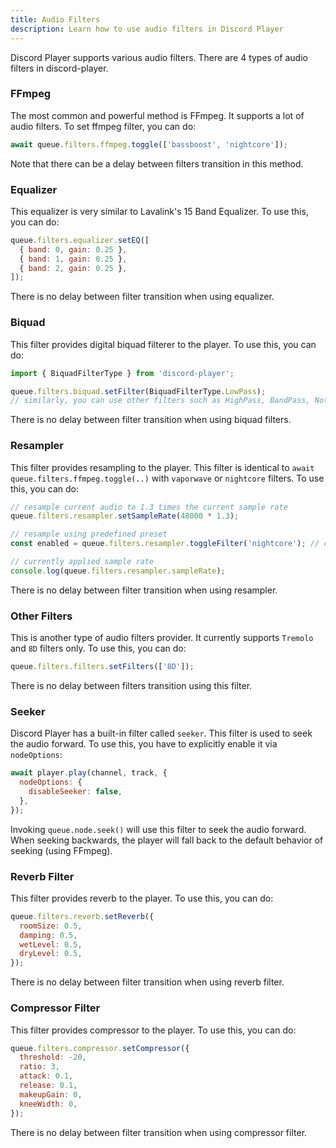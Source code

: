 ```yaml
---
title: Audio Filters
description: Learn how to use audio filters in Discord Player
---
```


Discord Player supports various audio filters. There are 4 types of audio filters in discord-player.

### FFmpeg

The most common and powerful method is FFmpeg. It supports a lot of audio filters. To set ffmpeg filter, you can do:

```js title="nightcore.js"
await queue.filters.ffmpeg.toggle(['bassboost', 'nightcore']);
```

Note that there can be a delay between filters transition in this method.

### Equalizer

This equalizer is very similar to Lavalink's 15 Band Equalizer. To use this, you can do:

```js title="bass.js"
queue.filters.equalizer.setEQ([
  { band: 0, gain: 0.25 },
  { band: 1, gain: 0.25 },
  { band: 2, gain: 0.25 },
]);
```

There is no delay between filter transition when using equalizer.

### Biquad

This filter provides digital biquad filterer to the player. To use this, you can do:

```js title="lowpass.js"
import { BiquadFilterType } from 'discord-player';

queue.filters.biquad.setFilter(BiquadFilterType.LowPass);
// similarly, you can use other filters such as HighPass, BandPass, Notch, PeakEQ, LowShelf, HighShelf, etc.
```

There is no delay between filter transition when using biquad filters.

### Resampler

<DevelopmentOnly />

This filter provides resampling to the player. This filter is identical to `await queue.filters.ffmpeg.toggle(..)` with `vaporwave` or `nightcore` filters. To use this, you can do:

```js title="resampler.js"
// resample current audio to 1.3 times the current sample rate
queue.filters.resampler.setSampleRate(48000 * 1.3);

// resample using predefined preset
const enabled = queue.filters.resampler.toggleFilter('nightcore'); // or 'vaporwave'

// currently applied sample rate
console.log(queue.filters.resampler.sampleRate);
```

There is no delay between filter transition when using resampler.

### Other Filters

This is another type of audio filters provider. It currently supports `Tremolo` and `8D` filters only. To use this, you can do:

```js title="8d.js"
queue.filters.filters.setFilters(['8D']);
```

There is no delay between filters transition using this filter.

### Seeker

<DevelopmentOnly />

Discord Player has a built-in filter called `seeker`. This filter is used to seek the audio forward. To use this, you have to explicitly enable it via `nodeOptions`:

```js title="seeker.js"
await player.play(channel, track, {
  nodeOptions: {
    disableSeeker: false,
  },
});
```

Invoking `queue.node.seek()` will use this filter to seek the audio forward. When seeking backwards, the player will fall back to the default behavior of seeking (using FFmpeg).

### Reverb Filter

<DevelopmentOnly />

This filter provides reverb to the player. To use this, you can do:

```js title="reverb.js"
queue.filters.reverb.setReverb({
  roomSize: 0.5,
  damping: 0.5,
  wetLevel: 0.5,
  dryLevel: 0.5,
});
```

There is no delay between filter transition when using reverb filter.

### Compressor Filter

<DevelopmentOnly />

This filter provides compressor to the player. To use this, you can do:

```js title="compressor.js"
queue.filters.compressor.setCompressor({
  threshold: -20,
  ratio: 3,
  attack: 0.1,
  release: 0.1,
  makeupGain: 0,
  kneeWidth: 0,
});
```

There is no delay between filter transition when using compressor filter.
